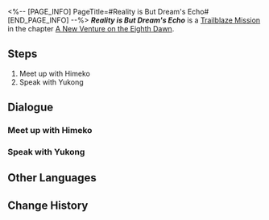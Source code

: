 <%-- [PAGE_INFO]
PageTitle=#Reality is But Dream's Echo#
[END_PAGE_INFO] --%>
{{Stub|Dialogue.}}
{{Mission Infobox
|id            = 1036103
|title         = 
|image         = <!--Mission Reality is But Dream's Echo.png-->
|type          = Trailblaze
|event_name    = 
|chapter       = A New Venture on the Eighth Dawn
|requirements  = [[Trailblaze Mission]] ''[[Reality is But Dream's Echo]]'' completed
|summary       = <!--official mission summary from Fate's Atlas-->
|characters    = March 7th; Trailblazer
|startLocation = [[Penacony]] - [[(The Radiant Feldspar/The Trailblaze's Stern/The Tatalov/The Soaring Clock Hand)]]
|world         = Penacony
|area          = (The Radiant Feldspar/The Trailblaze's Stern/The Tatalov/The Soaring Clock Hand)
|prev          = 
|next          = Sound of Farewell Hums Reunion
|rewards       = Trailblaze EXP*400; Stellar Jade*50; Refined Aether*4; Lost Crystal*4; Credit*60,000
}}
'''''Reality is But Dream's Echo''''' is a [[Trailblaze Mission]] in the chapter [[A New Venture on the Eighth Dawn]].

==Steps==
# Meet up with Himeko
# Speak with Yukong

<!--
==Gameplay Notes==

--><!--
==Trial Character==

-->
==Dialogue==
{{Stub Dialogue}}

===Meet up with Himeko{{subst:void|<!--103610301-->}}===
{{Mission Description|type=trailblaze|location=(The Radiant Feldspar/The Trailblaze's Stern/The Tatalov/The Soaring Clock Hand)|Though you wish it wasn't true, the time has come to bid farewell to Miss Tingyun... This is not a reunion, but maybe that is not such a bad thing. When a reunion is so perfect, it gives you something to look forward to in the future.<br />Go to Radiant Feldspar and meet up with Himeko.}}
{{Dialogue Start}}
:{{tx}}
{{Dialogue End}}

===Speak with Yukong{{subst:void|<!--103610302-->}}===
{{Mission Description|type=trailblaze|location=(The Radiant Feldspar/The Trailblaze's Stern/The Tatalov/The Soaring Clock Hand)|update|Like everyone else, they are speaking about the past... That's not to say they have nothing to discuss except the past. It's just that they want to use it to explain how they will move towards the future.}}
{{Dialogue Start}}
:{{tx}}
{{Dialogue End}}

==Other Languages==
{{Other Languages
|en   = Reality is But Dream's Echo
|zhs  = 现实是梦的回声
|zht  = 現實是夢的回聲
|ja   = 現実は夢の残響
|ko   = 현실은 꿈의 메아리
|es   = La realidad es un eco de los sueños
|fr   = La réalité n'est qu'un écho des rêves
|ru   = Реальность - отголосок грёз
|th   = ความจริงคือเสียงสะท้อนจากฝัน
|vi   = Hiện Thực Là Tiếng Vọng Của Giấc Mộng
|de   = Die Realität ist ein Echo alter Träume
|id   = Kenyataan adalah Gema Mimpi
|pt   = A Realidade É Apenas o Eco do Sonho
}}

==Change History==
{{Change History|2.7}}
